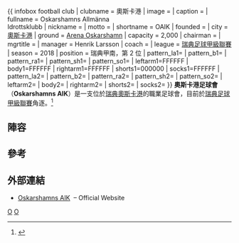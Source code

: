{{ infobox football club
| clubname  = 奧斯卡港
| image     = 
| caption   =
| fullname  = Oskarshamns Allmänna<br> Idrottsklubb
| nickname  =
| motto     =
| shortname = OAIK
| founded   = {{Start date and age|1924}}
| city      = [[奧斯卡港|奧斯卡港]]
| ground    = [[Arena_Oskarshamn_(football_venue)|Arena Oskarshamn]]
| capacity  = 2,000
| chairman  =
| mgrtitle  =
| manager   = Henrik Larsson
| coach     =  
| league    = [[瑞典足球甲級聯賽|瑞典足球甲級聯賽]]
| season    = 2018
| position  = 瑞典甲南，第 2 位
| pattern_la1=
| pattern_b1=
| pattern_ra1=
| pattern_sh1=
| pattern_so1=
| leftarm1=FFFFFF
| body1=FFFFFF
| rightarm1=FFFFFF
| shorts1=000000
| socks1=FFFFFF
| pattern_la2=
| pattern_b2=
| pattern_ra2=
| pattern_sh2=
| pattern_so2=
| leftarm2=
| body2=
| rightarm2=
| shorts2=
| socks2=
}}
'''奧斯卡港足球會'''（'''Oskarshamns AIK'''）是一支位於[[瑞典|瑞典]][[奧斯卡港|奧斯卡港]]的職業足球會，目前於[[瑞典足球甲級聯賽|瑞典足球甲級聯賽]]角逐。<ref>{{cite web |url= http://www.oskarshamnsaik.se/ |title= Oskarshamns AIK – Fotboll Klubb |format=  |work=  |accessdate= 2011-02-03 |archive-date= 2020-12-06 |archive-url= https://web.archive.org/web/20201206021347/http://oskarshamnsaik.se/ |dead-url= no }}</ref>

==陣容==
{{updated|2015年12月22日}}
{{Fs start}}
{{Fs player|no= 3|nat= SWE |pos=DF|name=Johan Niklasson}}
{{Fs player|no= 4|nat= SWE |pos=DF|name=Martin Torstensson}}
{{Fs player|no= 5|nat= SWE |pos=DF|name=Eric Persson}}
{{Fs player|no= 7|nat= SWE |pos=MF|name=Anton Agebjörn}}
{{Fs player|no= 9|nat= SWE |pos=MF|name=Emil Dolk}}
{{Fs player|no= 12|nat= SWE |pos=FW|name=Christopher Christensson}}
{{Fs player|no=16|nat= SWE |pos=FW|name=Adrian Karlsson}}
{{Fs player|no=22|nat= SWE |pos=GK|name=Oscar Johansson}}
{{Fs mid}}
{{Fs player|no=80|nat= SWE |pos=DF|name=Anton Johnsson}}
{{Fs player|no=–|nat= SWE |pos=GK|name=Oliver Bergman}}
{{Fs player|no=–|nat= SWE |pos=DF|name=Mattias Pavic}}
{{Fs player|no=–|nat= SWE |pos=MF|name=Mergim Smakolli}}
{{Fs player|no=–|nat= TRI |pos=MF|name=Dominic Adams}}
{{Fs player|no=–  |nat= SWE |pos=FW|name=Andreas Birgersson}}
{{Fs player|no=–  |nat= USA |pos=FW|name=Jochen Graf}}
{{Fs end}}

==參考==
{{Reflist}}

==外部連結==
* [http://www.oskarshamnsaik.se/ Oskarshamns AIK] {{Wayback|url=http://www.oskarshamnsaik.se/ |date=20201206021347 }} – Official Website

[[Category:1924年建立的足球俱樂部|O]]
[[Category:瑞典足球俱樂部|O]]